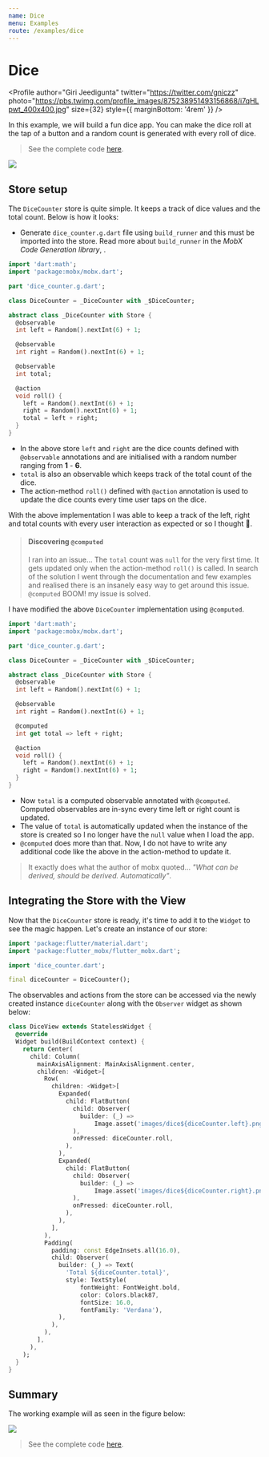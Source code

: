 ```yaml
---
name: Dice
menu: Examples
route: /examples/dice
---
```



# Dice

<Profile
  author="Giri Jeedigunta"
  twitter="https://twitter.com/gniczz"
  photo="https://pbs.twimg.com/profile_images/875238951493156868/i7qHLpwt_400x400.jpg"
  size={32}
  style={{ marginBottom: '4rem' }}
/>

In this example, we will build a fun dice app. You can make the dice roll at the tap of a button and a random count is generated with every roll of dice.

> See the complete code [here](https://github.com/mobxjs/mobx.dart/tree/master/mobx_examples/lib/dice).


<img src={diceJpg} />

## Store setup

The `DiceCounter` store is quite simple. It keeps a track of dice values and the total count. Below is how it looks:

- Generate `dice_counter.g.dart` file using `build_runner` and this must be imported into the store. Read more about `build_runner` in the _MobX Code Generation library_, <PubBadge name="mobx_codegen" />.

```dart
import 'dart:math';
import 'package:mobx/mobx.dart';

part 'dice_counter.g.dart';

class DiceCounter = _DiceCounter with _$DiceCounter;

abstract class _DiceCounter with Store {
  @observable
  int left = Random().nextInt(6) + 1;

  @observable
  int right = Random().nextInt(6) + 1;

  @observable
  int total;

  @action
  void roll() {
    left = Random().nextInt(6) + 1;
    right = Random().nextInt(6) + 1;
    total = left + right;
  }
}

```

- In the above store `left` and `right` are the dice counts defined with `@observable` annotations and are initialised with a random number ranging from **1** - **6**.
- `total` is also an observable which keeps track of the total count of the dice.
- The action-method `roll()` defined with `@action` annotation is used to update the dice counts every time user taps on the dice.

With the above implementation I was able to keep a track of the left, right and total counts with every user interaction as expected or so I thought 🤔.

> #### Discovering `@computed`
>
> I ran into an issue... The `total` count was `null` for the very first time. It gets updated only when the action-method `roll()` is called.
> In search of the solution I went through the documentation and few examples and realised there is an insanely easy way to get around this issue. `@computed` BOOM! my issue is solved.

I have modified the above `DiceCounter` implementation using `@computed`.

```dart
import 'dart:math';
import 'package:mobx/mobx.dart';

part 'dice_counter.g.dart';

class DiceCounter = _DiceCounter with _$DiceCounter;

abstract class _DiceCounter with Store {
  @observable
  int left = Random().nextInt(6) + 1;

  @observable
  int right = Random().nextInt(6) + 1;

  @computed
  int get total => left + right;

  @action
  void roll() {
    left = Random().nextInt(6) + 1;
    right = Random().nextInt(6) + 1;
  }
}

```

- Now `total` is a computed observable annotated with `@computed`. Computed observables are in-sync every time left or right count is updated.
- The value of `total` is automatically updated when the instance of the store is created so I no longer have the `null` value when I load the app.
- `@computed` does more than that. Now, I do not have to write any additional code like the above in the action-method to update it.

> It exactly does what the author of mobx quoted... _"What can be derived, should be derived. Automatically"_.

## Integrating the Store with the View

Now that the `DiceCounter` store is ready, it's time to add it to the `Widget` to see the magic happen. Let's create an instance of our store:

```dart
import 'package:flutter/material.dart';
import 'package:flutter_mobx/flutter_mobx.dart';

import 'dice_counter.dart';

final diceCounter = DiceCounter();

```

The observables and actions from the store can be accessed via the newly created instance `diceCounter` along with the `Observer` widget as shown below:

```dart
class DiceView extends StatelessWidget {
  @override
  Widget build(BuildContext context) {
    return Center(
      child: Column(
        mainAxisAlignment: MainAxisAlignment.center,
        children: <Widget>[
          Row(
            children: <Widget>[
              Expanded(
                child: FlatButton(
                  child: Observer(
                    builder: (_) =>
                        Image.asset('images/dice${diceCounter.left}.png'),
                  ),
                  onPressed: diceCounter.roll,
                ),
              ),
              Expanded(
                child: FlatButton(
                  child: Observer(
                    builder: (_) =>
                        Image.asset('images/dice${diceCounter.right}.png'),
                  ),
                  onPressed: diceCounter.roll,
                ),
              ),
            ],
          ),
          Padding(
            padding: const EdgeInsets.all(16.0),
            child: Observer(
              builder: (_) => Text(
                'Total ${diceCounter.total}',
                style: TextStyle(
                    fontWeight: FontWeight.bold,
                    color: Colors.black87,
                    fontSize: 16.0,
                    fontFamily: 'Verdana'),
              ),
            ),
          ),
        ],
      ),
    );
  }
}

```

## Summary

The working example will as seen in the figure below:

<img src={diceJpg} />

> See the complete code [here](https://github.com/mobxjs/mobx.dart/tree/master/mobx_examples/lib/dice).
